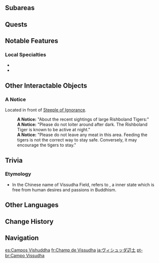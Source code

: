 {{Location Infobox
|image        = Vissudha Field.png
|type         = Area
|region       = Sumeru
|subregion    = Dharma Forest
}}
<!--{{Description| | }}-->
{{Location Intro|description=}}

==Subareas==
{{Locations by Category Table|type=Subareas}}
<!--
==Points of Interest==
{{Locations by Category Table|type=Points of Interest}}
-->
==Quests==
{{Quests by Category List|heo=1}}

==Notable Features==
===Local Specialties===
* {{Item|Rukkhashava Mushrooms}}
* {{Item|Nilotpala Lotus}}

==Other Interactable Objects==
===A Notice===
Located in front of [[Steeple of Ignorance]].
{{Dialogue start}}
:'''A Notice:''' "About the recent sightings of large Rishboland Tigers:"
:'''A Notice:''' "Please do not loiter around after dark. The Rishboland Tiger is known to be active at night."
:'''A Notice:''' "Please do not leave any meat in this area. Feeding the tigers is not the correct way to stay safe. Conversely, it may encourage the tigers to stay."
{{Dialogue end}}

==Trivia==
===Etymology ===
* In the Chinese name of Vissudha Field, {{Lang|''Èrjìng''|zh=二净|zh_tl=Double Purification}} refers to {{lang|''Suddhi''|sa=शुद्धि|sa_tl=Purification}}, a inner state which is free from human desires and passions in Buddhism.

==Other Languages==
{{Other Languages
|en      = Vissudha Field
|zhs     = 二净甸
|zhs_rm  = Èrjìng-diàn
|zh_tl   = Double Purification Field
|zht     = 二淨甸
|zht_rm  = Èrjìng-diàn
|ja      = ヴィシュッダ辺土
|ja_rm   = Vishudda Hendo
|ja_tl   = Vissudha Remote Region
|ko      = 비슈다 {{tt|초원|草原}}
|ko_rm   = Bisyuda Chowon
|ko_tl   = Vissudha Grassland
|es      = Campos Vishuddha
|es_tl   = Vissudha Fields
|fr      = Champ de Vissudha
|fr_tl   = Vissudha Field
|ru      = Луга Вишудхи
|ru_tl   = Vissudha Meadow
|th      = Vissudha Field
|vi      = Ngoại Ô Vissudha
|vi_tl   = Vissudha Suburb
|de      = Vissudha-Feld
|de_tl   = Vissudha Field
|id      = Vissudha Field
|pt      = Campo Vissudha
|pt_tl   = Vissudha Field
|tr      = Vissudha Tarlası
|tr_tl   = 
|it      = Campo di Vissudha
|it_tl   = 
}}

==Change History==
{{Change History|3.0}}

==Navigation==
{{Area Navbox|Sumeru}}

[[es:Campos Vishuddha]]
[[fr:Champ de Vissudha]]
[[ja:ヴィシュッダ辺土]]
[[pt-br:Campo Vissudha]]